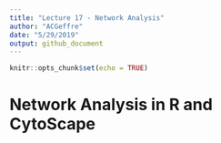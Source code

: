 ```yaml
---
title: "Lecture 17 - Network Analysis"
author: "ACGeffre"
date: "5/29/2019"
output: github_document
---
```


```r
knitr::opts_chunk$set(echo = TRUE)
```

# Network Analysis in R and CytoScape